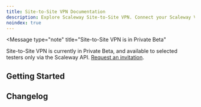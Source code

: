 ```yaml
---
title: Site-to-Site VPN Documentation
description: Explore Scaleway Site-to-Site VPN. Connect your Scaleway VPC to your remote infrastructure, via an encrypted, private VPN tunnel.
noindex: true
---
```


<Message
  type="note"
  title="Site-to-Site VPN is in Private Beta"
>
  Site-to-Site VPN is currently in Private Beta, and available to selected testers only via the Scaleway API. [Request an invitation](https://www.scaleway.com/en/betas/#site-to-site-vpn).
</Message>


<ProductHeader 
   productName="Site-to-Site VPN"
   productLogo="sns"
   description="Securely connect your Scaleway VPC to your remote infrastructure, enabling encrypted data exchange over a private tunnel."
   url="/site-to-site-vpn/reference-content/understanding-s2svpn/"
   label="Understanding Site-to-Site VPN"
/>

## Getting Started

<Grid>
    <SummaryCard
        title="Understanding Site-to-Site VPN"
        icon="rocket"
        description="Learn how to start using Site-to-Site VPN"
        label="View Doc"
        url="/site-to-site-vpn/reference-content/understanding-s2svpn/"
    />
    <SummaryCard
        title="Site-to-Site VPN statuses"
        icon="info"
        description="Understand VPN statuses."
        label="View Doc"
        url="/site-to-site-vpn/reference-content/statuses/"
    />
        <SummaryCard
        title="Security proposals"
        icon="info"
        description="Encryption and authentication explained"
        label="View Doc"
        url="/site-to-site-vpn/reference-content/security-proposals/"
    />
</Grid>


<ClickableBanner
    productLogo="cli"
    title="Site-to-Site VPN APIs"
    description="Manage Site-to-Site VPN using the Scaleway API."
    url="https://www.scaleway.com/en/developers/api/s2s-vpn/"
    label="Go to Scaleway Site-to-Site VPN API"
/>

## Changelog

<ChangelogList
    productName="site-to-site-vpn"
    numberOfChanges={3}
/>